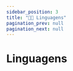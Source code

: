 ```yaml
---
sidebar_position: 3
title: "🧑‍💻 Linguagens"
pagination_prev: null
pagination_next: null
---
```


# Linguagens

<CardSection>
  <Card
    title="JavaScript"
    link="/docs/linguagens/javascript"
    iconPath="/img/languages/javascript.png"
    detailBgColor="bg-yellow-500/10"
  />

  <Card
    title="Python"
    link="/docs/linguagens/python"
    iconPath="/img/languages/python.png"
    detailBgColor="bg-sky-500/10"
  />

  <Card
    title="Ruby"
    link="/docs/linguagens/ruby"
    iconPath="/img/languages/ruby.png"
    detailBgColor="bg-red-500/10"
  />

  <Card
    title="Java"
    link="/docs/linguagens/java"
    iconPath="/img/languages/java.png"
    detailBgColor="bg-orange-500/10"
  />

  <Card
    title="Kotlin"
    link="/docs/linguagens/kotlin"
    iconPath="/img/languages/kotlin.png"
    detailBgColor="bg-purple-500/10"
  />

  <Card
    title="C#"
    link="/docs/linguagens/csharp"
    iconPath="/img/languages/csharp.png"
    detailBgColor="bg-fuchsia-500/10"
  />

  <Card
    title="Go"
    link="/docs/linguagens/golang"
    iconPath="/img/languages/golang.png"
    detailBgColor="bg-cyan-500/10"
  />
</CardSection>
